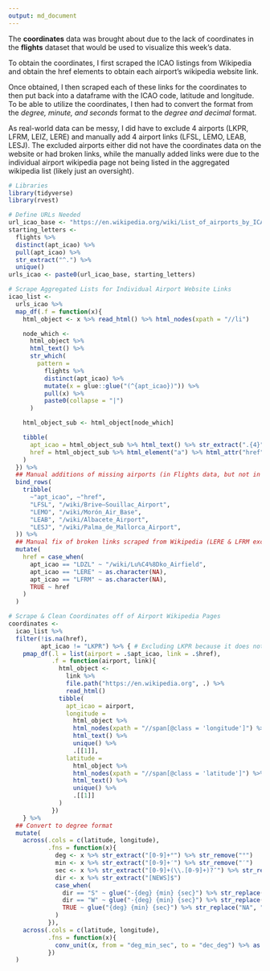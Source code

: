 ```yaml
---
output: md_document
---
```


The **coordinates** data was brought about due to the lack of coordinates in the **flights** dataset that would be used to visualize this week's data.  

To obtain the coordinates, I first scraped the ICAO listings from Wikipedia and obtain the href elements to obtain each airport's wikipedia website link. 

Once obtained, I then scraped each of these links for the coordinates to then put back into a dataframe with the ICAO code, latitude and longitude. To be able to utilize the coordinates, I then had to convert the format from  the *degree, minute, and seconds* format to the *degree and decimal* format.

As real-world data can be messy, I did have to exclude 4 airports (LKPR, LFRM, LEIZ, LERE) and manually add 4 airport links (LFSL, LEMO, LEAB, LESJ). The excluded airports either did not have the coordinates data on the website or had broken links, while the manually added links were due to the individual airport wikipedia page not being listed in the aggregated wikipedia list (likely just an oversight).

```r
# Libraries
library(tidyverse)
library(rvest)

# Define URLs Needed
url_icao_base <- "https://en.wikipedia.org/wiki/List_of_airports_by_ICAO_code:_"
starting_letters <-
  flights %>%
  distinct(apt_icao) %>%
  pull(apt_icao) %>%
  str_extract("^.") %>%
  unique()
urls_icao <- paste0(url_icao_base, starting_letters)

# Scrape Aggregated Lists for Individual Airport Website Links
icao_list <-
  urls_icao %>%
  map_df(.f = function(x){
    html_object <- x %>% read_html() %>% html_nodes(xpath = "//li")

    node_which <-
      html_object %>%
      html_text() %>%
      str_which(
        pattern =
          flights %>%
          distinct(apt_icao) %>%
          mutate(x = glue::glue("(^{apt_icao})")) %>%
          pull(x) %>%
          paste0(collapse = "|")
      )

    html_object_sub <- html_object[node_which]

    tibble(
      apt_icao = html_object_sub %>% html_text() %>% str_extract(".{4}"),
      href = html_object_sub %>% html_element("a") %>% html_attr("href")
    )
  }) %>%
  ## Manual additions of missing airports (in Flights data, but not in Wikipedia List)
  bind_rows(
    tribble(
      ~"apt_icao", ~"href",
      "LFSL", "/wiki/Brive–Souillac_Airport",
      "LEMO", "/wiki/Morón_Air_Base",
      "LEAB", "/wiki/Albacete_Airport",
      "LESJ", "/wiki/Palma_de_Mallorca_Airport",
  )) %>%
  ## Manual fix of broken links scraped from Wikipedia (LERE & LFRM excluded as wikipedia page does not exist)
  mutate(
    href = case_when(
      apt_icao == "LDZL" ~ "/wiki/Lu%C4%8Dko_Airfield",
      apt_icao == "LERE" ~ as.character(NA),
      apt_icao == "LFRM" ~ as.character(NA),
      TRUE ~ href
    )
  )

# Scrape & Clean Coordinates off of Airport Wikipedia Pages
coordinates <-
  icao_list %>%
  filter(!is.na(href),
         apt_icao != "LKPR") %>% { # Excluding LKPR because it does not contain coordinates data
    pmap_df(.l = list(airport = .$apt_icao, link = .$href),
            .f = function(airport, link){
              html_object <-
                link %>%
                file.path("https://en.wikipedia.org", .) %>%
                read_html()
              tibble(
                apt_icao = airport,
                longitude =
                  html_object %>%
                  html_nodes(xpath = "//span[@class = 'longitude']") %>%
                  html_text() %>%
                  unique() %>%
                  .[[1]],
                latitude =
                  html_object %>%
                  html_nodes(xpath = "//span[@class = 'latitude']") %>%
                  html_text() %>%
                  unique() %>%
                  .[[1]]
              )
            })
    } %>%
  ## Convert to degree format
  mutate(
    across(.cols = c(latitude, longitude),
           .fns = function(x){
             deg <- x %>% str_extract("[0-9]+°") %>% str_remove("°")
             min <- x %>% str_extract("[0-9]+′") %>% str_remove("′")
             sec <- x %>% str_extract("[0-9]+(\\.[0-9]+)?″") %>% str_remove("″")
             dir <- x %>% str_extract("[NEWS]$")
             case_when(
               dir == "S" ~ glue("-{deg} {min} {sec}") %>% str_replace("NA", "0"),
               dir == "W" ~ glue("-{deg} {min} {sec}") %>% str_replace("NA", "0"),
               TRUE ~ glue("{deg} {min} {sec}") %>% str_replace("NA", "0")
             )
           }),
    across(.cols = c(latitude, longitude),
           .fns = function(x){
             conv_unit(x, from = "deg_min_sec", to = "dec_deg") %>% as.numeric()
           })
  )
```
